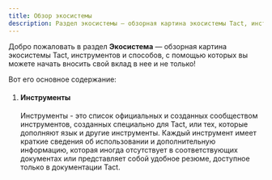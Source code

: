 ```yaml
---
title: Обзор экосистемы
description: Раздел экосистемы — обзорная картина экосистемы Tact, инструментов и способов, с помощью которых вы можете начать вносить свой вклад
---
```



Добро пожаловать в раздел **Экосистема** — обзорная картина экосистемы Tact, инструментов и способов, с помощью которых вы можете начать вносить свой вклад в нее и не только!

Вот его основное содержание:

<Steps>

1. #### Инструменты

   Инструменты - это список официальных и созданных сообществом инструментов, созданных специально для Tact, или тех, которые дополняют язык и другие инструменты. Каждый инструмент имеет краткие сведения об использовании и дополнительную информацию, которая иногда отсутствует в соответствующих документах или представляет собой удобное резюме, доступное только в документации Tact.

   <CardGrid>
    <LinkCard
      title="TypeScript"
      href="/ecosystem/typescript"
    />
    <LinkCard
      title="Расширение VS Code"
      href="/ecosystem/vscode"
    />
    <LinkCard
      title="Плагин JetBrains IDE"
      href="/ecosystem/jetbrains"
    />
    <LinkCard
      title="Статический анализатор Misti"
      href="/ecosystem/misti"
    />
   </CardGrid>

</Steps>
